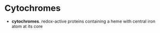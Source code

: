 # Cytochromes

- **cytochromes**. redox-active proteins containing a heme with central iron atom at its core